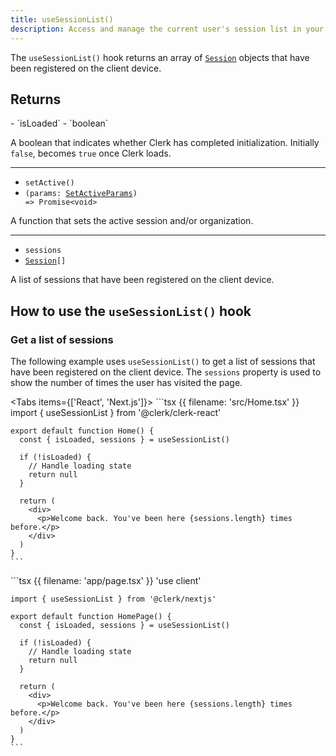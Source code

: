 ```yaml
---
title: useSessionList()
description: Access and manage the current user's session list in your React application with Clerk's useSessionList() hook.
---
```


The `useSessionList()` hook returns an array of [`Session`](/docs/references/javascript/session) objects that have been registered on the client device.

## Returns

<Properties>
  - `isLoaded`
  - `boolean`

  A boolean that indicates whether Clerk has completed initialization. Initially `false`, becomes `true` once Clerk loads.

  ---

  - `setActive()`
  - <code>(params: [SetActiveParams](/docs/references/javascript/types/set-active-params)) => Promise\<void></code>

  A function that sets the active session and/or organization.

  ---

  - `sessions`
  - <code>[Session](/docs/references/javascript/session)\[]</code>

  A list of sessions that have been registered on the client device.
</Properties>

## How to use the `useSessionList()` hook

### Get a list of sessions

The following example uses `useSessionList()` to get a list of sessions that have been registered on the client device. The `sessions` property is used to show the number of times the user has visited the page.

<Tabs items={['React', 'Next.js']}>
  <Tab>
    ```tsx {{ filename: 'src/Home.tsx' }}
    import { useSessionList } from '@clerk/clerk-react'

    export default function Home() {
      const { isLoaded, sessions } = useSessionList()

      if (!isLoaded) {
        // Handle loading state
        return null
      }

      return (
        <div>
          <p>Welcome back. You've been here {sessions.length} times before.</p>
        </div>
      )
    }
    ```
  </Tab>

  <Tab>
    ```tsx {{ filename: 'app/page.tsx' }}
    'use client'

    import { useSessionList } from '@clerk/nextjs'

    export default function HomePage() {
      const { isLoaded, sessions } = useSessionList()

      if (!isLoaded) {
        // Handle loading state
        return null
      }

      return (
        <div>
          <p>Welcome back. You've been here {sessions.length} times before.</p>
        </div>
      )
    }
    ```
  </Tab>
</Tabs>

